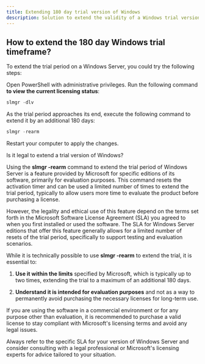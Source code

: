 ```yaml
---
title: Extending 180 day trial version of Windows
description: Solution to extend the validity of a Windows trial version using this simple command in PowerShell
---
```


## How to extend the 180 day Windows trial timeframe?

To extend the trial period on a Windows Server, you could try the following steps:

Open PowerShell with administrative privileges.
Run the following command **to view the current licensing status**:

```powershell
slmgr -dlv
```

As the trial period approaches its end, execute the following command to extend it by an additional 180 days:

```powershell
slmgr -rearm
```

Restart your computer to apply the changes.

Is it legal to extend a trial version of Windows?

Using the **slmgr -rearm** command to extend the trial period of Windows Server is a feature provided by Microsoft for specific editions of its software, primarily for evaluation purposes. This command resets the activation timer and can be used a limited number of times to extend the trial period, typically to allow users more time to evaluate the product before purchasing a license.

However, the legality and ethical use of this feature depend on the terms set forth in the Microsoft Software License Agreement (SLA) you agreed to when you first installed or used the software. The SLA for Windows Server editions that offer this feature generally allows for a limited number of resets of the trial period, specifically to support testing and evaluation scenarios.

While it is technically possible to use **slmgr -rearm** to extend the trial, it is essential to:

1. **Use it within the limits** specified by Microsoft, which is typically up to two times, extending the trial to a maximum of an additional 180 days.

2. **Understand it is intended for evaluation purposes** and not as a way to permanently avoid purchasing the necessary licenses for long-term use.

If you are using the software in a commercial environment or for any purpose other than evaluation, it is recommended to purchase a valid license to stay compliant with Microsoft's licensing terms and avoid any legal issues.

Always refer to the specific SLA for your version of Windows Server and consider consulting with a legal professional or Microsoft's licensing experts for advice tailored to your situation.